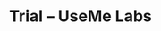﻿---
title: "Trial – UseMe Labs"
description: "Request a trial and receive a tailored UseMe Labs rollout plan within 48 hours."
layout: "page"
hero:
  eyebrow: "Trial"
  headline: "48 hours to your Lithuanian AI pilot"
  subheadline: "Tell us about your workflows and we will assemble the agents, integrations and success metrics."
  primaryCta:
    label: "Open the form"
    href: "#form"
sections:
  - id: "deliverables"
    heading: "What you receive in 48 hours"
    bullets:
      - "Personalised workflow and agent blueprint"
      - "Model routing recommendations for Lithuanian"
      - "First-month success metric template"
  - id: "inputs"
    heading: "What we ask from you"
    body: |
      Share up to three core processes, the systems you need to connect and a technical contact who can join the pilot call.
    bullets:
      - "Team size and key roles"
      - "Document types and data sources"
      - "Security or compliance requirements"
  - id: "safety"
    heading: "Spam and abuse defences"
    body: |
      The form uses an invisible honeypot, reCAPTCHA v3, IP rate limiting and server-side validation powered by Zod. Submissions are stored in an EU database.
  - id: "timeline"
    heading: "Pilot timeline"
    bullets:
      - "Day 1: process discovery and data validation"
      - "Day 2: agent and workflow prototype"
      - "Day 3: live walkthrough and action log"
  - id: "form"
    heading: "Send your request"
    body: |
      Submit the form in the platform. Prefer email? Write to hello@usemelabs.com and we will schedule the same workflow.
---
